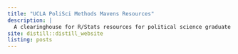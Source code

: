 ```yaml
---
title: "UCLA PoliSci Methods Mavens Resources"
description: |
  A clearinghouse for R/Stats resources for political science graduate students.
site: distill::distill_website
listing: posts
---
```



